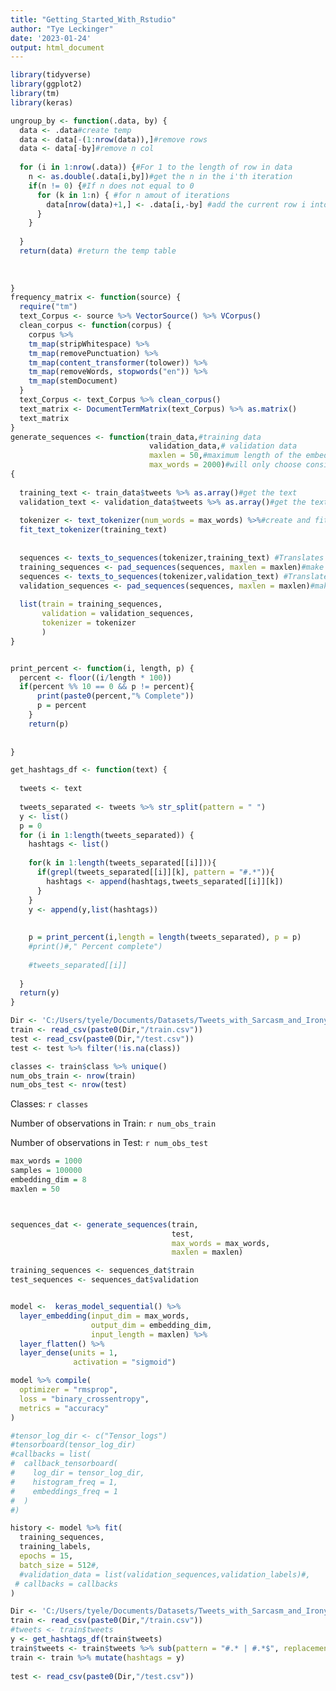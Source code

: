 ```yaml
---
title: "Getting_Started_With_Rstudio"
author: "Tye Leckinger"
date: '2023-01-24'
output: html_document
---
```


```r
library(tidyverse)
library(ggplot2)
library(tm)
library(keras)
```

```r
ungroup_by <- function(.data, by) {
  data <- .data#create temp
  data <- data[-(1:nrow(data)),]#remove rows
  data <- data[-by]#remove n col
  
  for (i in 1:nrow(.data)) {#For 1 to the length of row in data
    n <- as.double(.data[i,by])#get the n in the i'th iteration
    if(n != 0) {#If n does not equal to 0
      for (k in 1:n) { #for n amout of iterations
        data[nrow(data)+1,] <- .data[i,-by] #add the current row i into the temp table
      }
    }
  
  }
  return(data) #return the temp table
  
  
  
}
frequency_matrix <- function(source) {
  require("tm")
  text_Corpus <- source %>% VectorSource() %>% VCorpus()
  clean_corpus <- function(corpus) {
    corpus %>% 
    tm_map(stripWhitespace) %>%
    tm_map(removePunctuation) %>%
    tm_map(content_transformer(tolower)) %>%
    tm_map(removeWords, stopwords("en")) %>%
    tm_map(stemDocument)
  }
  text_Corpus <- text_Corpus %>% clean_corpus()
  text_matrix <- DocumentTermMatrix(text_Corpus) %>% as.matrix()
  text_matrix
}
generate_sequences <- function(train_data,#training data
                               validation_data,# validation data
                               maxlen = 50,#maximum length of the embedding sequence
                               max_words = 2000)#will only choose consider max_words amount of words for the embedding
{
  
  training_text <- train_data$tweets %>% as.array()#get the text
  validation_text <- validation_data$tweets %>% as.array()#get the text
  
  tokenizer <- text_tokenizer(num_words = max_words) %>%#create and fit tokenizer
  fit_text_tokenizer(training_text)
  
  
  sequences <- texts_to_sequences(tokenizer,training_text) #Translates text to sequences of integers(use the tokenizer$word_index to know which int maps to what word)
  training_sequences <- pad_sequences(sequences, maxlen = maxlen)#make all sequences the same length with the length being maxlen
  sequences <- texts_to_sequences(tokenizer,validation_text) #Translates text to sequences of integers(use the tokenizer$word_index to know which int maps to what word)
  validation_sequences <- pad_sequences(sequences, maxlen = maxlen)#make all sequences the same length with the length being maxlen
  
  list(train = training_sequences,
       validation = validation_sequences,
       tokenizer = tokenizer
       )
}


print_percent <- function(i, length, p) {
  percent <- floor((i/length * 100))
  if(percent %% 10 == 0 && p != percent){
      print(paste0(percent,"% Complete"))
      p = percent
    }
    return(p)
  
  
}

get_hashtags_df <- function(text) {
  
  tweets <- text
  
  tweets_separated <- tweets %>% str_split(pattern = " ")
  y <- list()
  p = 0
  for (i in 1:length(tweets_separated)) {
    hashtags <- list()
    
    for(k in 1:length(tweets_separated[[i]])){
      if(grepl(tweets_separated[[i]][k], pattern = "#.*")){
        hashtags <- append(hashtags,tweets_separated[[i]][k])
      }
    }
    y <- append(y,list(hashtags))
    
    
    p = print_percent(i,length = length(tweets_separated), p = p)
    #print()#," Percent complete")
    
    #tweets_separated[[i]]
    
  }
  return(y)
}
```

```r
Dir <- 'C:/Users/tyele/Documents/Datasets/Tweets_with_Sarcasm_and_Irony'
train <- read_csv(paste0(Dir,"/train.csv"))
test <- read_csv(paste0(Dir,"/test.csv"))
test <- test %>% filter(!is.na(class))


```
```r
classes <- train$class %>% unique()
num_obs_train <- nrow(train)
num_obs_test <- nrow(test)
```

Classes:  `r classes`

Number of observations in Train: `r num_obs_train`

Number of observations in Test: `r num_obs_test`
```r




max_words = 1000
samples = 100000
embedding_dim = 8
maxlen = 50



sequences_dat <- generate_sequences(train,
                                    test,
                                    max_words = max_words,
                                    maxlen = maxlen)

training_sequences <- sequences_dat$train
test_sequences <- sequences_dat$validation


model <-  keras_model_sequential() %>%
  layer_embedding(input_dim = max_words,
                  output_dim = embedding_dim,
                  input_length = maxlen) %>%
  layer_flatten() %>%
  layer_dense(units = 1, 
              activation = "sigmoid") 

model %>% compile(
  optimizer = "rmsprop",
  loss = "binary_crossentropy",
  metrics = "accuracy"
)

#tensor_log_dir <- c("Tensor_logs")
#tensorboard(tensor_log_dir)
#callbacks = list(
#  callback_tensorboard(
#    log_dir = tensor_log_dir,
#    histogram_freq = 1,
#    embeddings_freq = 1
#  )
#)

history <- model %>% fit(
  training_sequences,
  training_labels,
  epochs = 15,
  batch_size = 512#,
  #validation_data = list(validation_sequences,validation_labels)#,
 # callbacks = callbacks
)

```

```r
Dir <- 'C:/Users/tyele/Documents/Datasets/Tweets_with_Sarcasm_and_Irony'
train <- read_csv(paste0(Dir,"/train.csv"))
#tweets <- train$tweets
y <- get_hashtags_df(train$tweets)
train$tweets <- train$tweets %>% sub(pattern = "#.* | #.*$", replacement = "")
train <- train %>% mutate(hashtags = y)
  
test <- read_csv(paste0(Dir,"/test.csv"))
  

```



